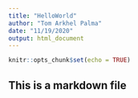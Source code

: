---
title: "HelloWorld"
author: "Tom Arkhel Palma"
date: "11/19/2020"
output: html_document
---

```{r setup, include=FALSE}
knitr::opts_chunk$set(echo = TRUE)
```

## This is a markdown file
